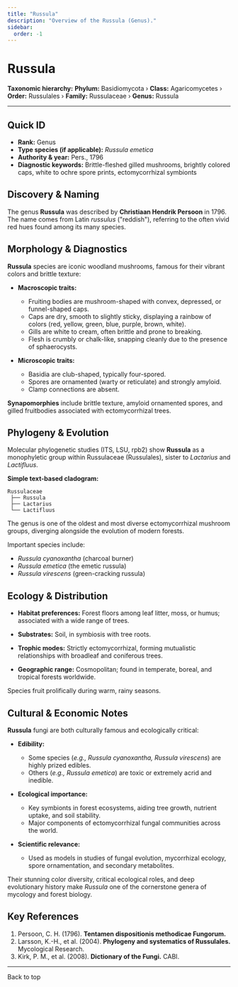 ```yaml
---
title: "Russula"
description: "Overview of the Russula (Genus)."
sidebar:
  order: -1
---
```



# Russula <Badge variant="note" text="Genus" />

**Taxonomic hierarchy:** **Phylum:** Basidiomycota › **Class:** Agaricomycetes › **Order:** Russulales › **Family:** Russulaceae › **Genus:** Russula

---

## Quick ID
* **Rank:** Genus  
* **Type species (if applicable):** _Russula emetica_  
* **Authority & year:** Pers., 1796  
* **Diagnostic keywords:** Brittle-fleshed gilled mushrooms, brightly colored caps, white to ochre spore prints, ectomycorrhizal symbionts  

## Discovery & Naming
The genus **Russula** was described by **Christiaan Hendrik Persoon** in 1796. The name comes from Latin _russulus_ ("reddish"), referring to the often vivid red hues found among its many species.

## Morphology & Diagnostics
**Russula** species are iconic woodland mushrooms, famous for their vibrant colors and brittle texture:

- **Macroscopic traits:**
  - Fruiting bodies are mushroom-shaped with convex, depressed, or funnel-shaped caps.
  - Caps are dry, smooth to slightly sticky, displaying a rainbow of colors (red, yellow, green, blue, purple, brown, white).
  - Gills are white to cream, often brittle and prone to breaking.
  - Flesh is crumbly or chalk-like, snapping cleanly due to the presence of sphaerocysts.

- **Microscopic traits:**
  - Basidia are club-shaped, typically four-spored.
  - Spores are ornamented (warty or reticulate) and strongly amyloid.
  - Clamp connections are absent.

**Synapomorphies** include brittle texture, amyloid ornamented spores, and gilled fruitbodies associated with ectomycorrhizal trees.

## Phylogeny & Evolution
Molecular phylogenetic studies (ITS, LSU, rpb2) show **Russula** as a monophyletic group within Russulaceae (Russulales), sister to _Lactarius_ and _Lactifluus_.

**Simple text-based cladogram:**
```
Russulaceae
 ├── Russula
 ├── Lactarius
 └── Lactifluus
```
The genus is one of the oldest and most diverse ectomycorrhizal mushroom groups, diverging alongside the evolution of modern forests.

Important species include:

- _Russula cyanoxantha_ (charcoal burner)
- _Russula emetica_ (the emetic russula)
- _Russula virescens_ (green-cracking russula)

## Ecology & Distribution
- **Habitat preferences:** Forest floors among leaf litter, moss, or humus; associated with a wide range of trees.
- **Substrates:** Soil, in symbiosis with tree roots.
- **Trophic modes:** Strictly ectomycorrhizal, forming mutualistic relationships with broadleaf and coniferous trees.

- **Geographic range:** Cosmopolitan; found in temperate, boreal, and tropical forests worldwide.

Species fruit prolifically during warm, rainy seasons.

## Cultural & Economic Notes
**Russula** fungi are both culturally famous and ecologically critical:

- **Edibility:**
  - Some species (_e.g., Russula cyanoxantha, Russula virescens_) are highly prized edibles.
  - Others (_e.g., Russula emetica_) are toxic or extremely acrid and inedible.

- **Ecological importance:**
  - Key symbionts in forest ecosystems, aiding tree growth, nutrient uptake, and soil stability.
  - Major components of ectomycorrhizal fungal communities across the world.

- **Scientific relevance:**
  - Used as models in studies of fungal evolution, mycorrhizal ecology, spore ornamentation, and secondary metabolites.

Their stunning color diversity, critical ecological roles, and deep evolutionary history make _Russula_ one of the cornerstone genera of mycology and forest biology.

## Key References
1. Persoon, C. H. (1796). **Tentamen dispositionis methodicae Fungorum.**  
2. Larsson, K.-H., et al. (2004). **Phylogeny and systematics of Russulales.** Mycological Research.  
3. Kirk, P. M., et al. (2008). **Dictionary of the Fungi.** CABI.

---

<LinkButton href="#top" variant="minimal" icon="arrow-up">
  Back to top
</LinkButton>
